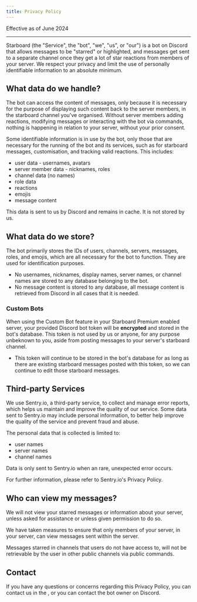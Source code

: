 ```yaml
---
title: Privacy Policy
---
```


Effective as of June 2024

---

Starboard (the "Service", the "bot", "we", "us", or "our") is a bot on Discord that allows messages to be "starred" or highlighted, and messages get sent to a separate channel once they get a lot of star reactions from members of your server.
We respect your privacy and limit the use of personally identifiable information to an absolute minimum.

## What data do we handle?
The bot can access the content of messages, only because it is necessary for the purpose of displaying such content back to the server members, in the starboard channel you've organised.
Without server members adding reactions, modifying messages or interacting with the bot via commands, nothing is happening in relation to your server, without your prior consent.

Some identifiable information is in use by the bot, only those that are necessary for the running of the bot and its services, such as for starboard messages, customisation, and tracking valid reactions. This includes:
- user data - usernames, avatars
- server member data - nicknames, roles
- channel data (no names)
- role data
- reactions
- emojis
- message content

This data is sent to us by Discord and remains in cache. It is not stored by us.

## What data do we store?
The bot primarily stores the IDs of users, channels, servers, messages, roles, and emojis, which are all necessary for the bot to function. They are used for identification purposes.
- No usernames, nicknames, display names, server names, or channel names are stored to any database belonging to the bot.
- No message content is stored to any database, all message content is retrieved from Discord in all cases that it is needed.

### Custom Bots
When using the Custom Bot feature in your Starboard Premium enabled server, your provided Discord bot token will be **encrypted** and stored in the bot's database.
This token is not used by us or anyone, for any purpose unbeknown to you, aside from posting messages to your server's starboard channel.
- This token will continue to be stored in the bot's database for as long as there are existing starboard messages posted with this token, so we can continue to edit those starboard messages.

## Third-party Services
We use Sentry.io, a third-party service, to collect and manage error reports, which helps us maintain and improve the quality of our service.
Some data sent to Sentry.io may include personal information, to better help improve the quality of the service and prevent fraud and abuse.

The personal data that is collected is limited to:
- user names
- server names
- channel names

Data is only sent to Sentry.io when an rare, unexpected error occurs.

For further information, please refer to Sentry.io's <ExternalLink href="https://sentry.io/privacy">Privacy Policy</ExternalLink>.

## Who can view my messages?
We will not view your starred messages or information about your server, unless asked for assistance or unless given permission to do so.

We have taken measures to ensure that only members of your server, in your server, can view messages sent within the server.

Messages starred in channels that users do not have access to, will not be retrievable by the user in other public channels via public commands.

## Contact
If you have any questions or concerns regarding this Privacy Policy, you can contact us in the <ExternalLink type={LinkType.Support}/>, or you can contact the bot owner <InlineMention name="@thenoob27" /> on Discord.